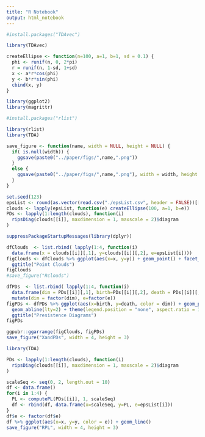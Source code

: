 ```yaml
---
title: "R Notebook"
output: html_notebook
---
```


```r
#install.packages("TDAvec")
```

```r
library(TDAvec)
```

```r
createEllipse <- function(n=100, a=1, b=1, sd = 0.1) {
  phi <- runif(n, 0, 2*pi)
  r = runif(n, 1-sd, 1+sd)
  x <- a*r*cos(phi)
  y <- b*r*sin(phi)
  cbind(x, y)
}
```

```r
library(ggplot2)
library(magrittr)
```

```r
#install.packages("rlist")
```

```r
library(rlist)
library(TDA)
```

```r
save_figure <- function(name, width = NULL, height = NULL) {
  if( is.null(width)) {
    ggsave(paste0("../paper/figs/",name,".png"))
  }
  else {
    ggsave(paste0("../paper/figs/",name,".png"), width = width, height = height)
  }
}
```


```r
set.seed(123)
epsList <- round(as.vector(read.csv("./epsList.csv", header = FALSE))[[1]], 3)
clouds <- lapply(epsList, function(e) createEllipse(100, a=1, b=e))
PDs <- lapply(1:length(clouds), function(i) 
  ripsDiag(clouds[[i]], maxdimension = 1, maxscale = 2)$diagram
)
```

```r
suppressPackageStartupMessages(library(dplyr))
```


```r
dfClouds  <- list.rbind( lapply(1:4, function(i) 
  data.frame(x = clouds[[i]][,1], y=clouds[[i]][,2], e=epsList[i])))
figClouds <- dfClouds %>% ggplot(aes(x=x, y=y)) + geom_point() + facet_wrap(~e) + theme(aspect.ratio = 1) +
  ggtitle("Point Clouds")
figClouds
#save_figure("Rclouds")
```

```r
dfPDs  <- list.rbind( lapply(1:4, function(i) 
  data.frame(dim = PDs[[i]][,1], birth=PDs[[i]][,2], death = PDs[[i]][,3], e=epsList[i]))) %>% 
  mutate(dim = factor(dim), e=factor(e))
figPDs <- dfPDs %>% ggplot(aes(x=birth, y=death, color = dim)) + geom_point() + facet_wrap(~e) +
  geom_abline(lty=2) + theme(legend.position = "none", aspect.ratio = 1) + xlim(0, 2) + ylim(0, 2) +
  ggtitle("Presistence Diagrams")
figPDs
```

```r
ggpubr::ggarrange(figClouds, figPDs)
save_figure("XandPDs", width = 4, height = 3)
```


```r
library(TDA)
```

```r
PDs <- lapply(1:length(clouds), function(i) 
  ripsDiag(clouds[[i]], maxdimension = 1, maxscale = 2)$diagram
)
```

```r
scaleSeq <- seq(0, 2, length.out = 10)
df <- data.frame()
for(i in 1:4) {
  PL <- computePL(PDs[[i]], 1, scaleSeq)
  df <- rbind(df, data.frame(x=scaleSeq, y=PL, e=epsList[i]))
}
df$e <- factor(df$e)
df %>% ggplot(aes(x=x, y=y, color = e)) + geom_line()
save_figure("RPL", width = 4, height = 3)
```

